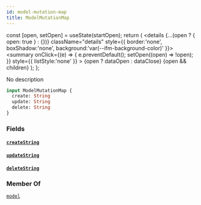 ```yaml
---
id: model-mutation-map
title: ModelMutationMap
---
```









  const [open, setOpen] = useState(startOpen);
  return (
    <details {...(open ? { open: true } : {})} className="details" style={{ border:'none', boxShadow:'none', background:'var(--ifm-background-color)' }}>
      <summary
        onClick={(e) => {
          e.preventDefault();
          setOpen((open) => !open);
        }}
        style={{ listStyle:'none' }}
      >
      {open ? dataOpen : dataClose}
      </summary>
      {open && children}
    </details>
  );
};








No description


```graphql
input ModelMutationMap {
  create: String
  update: String
  delete: String
}
```




### Fields

#### [`create`](#)<Bullet />[`String`](/docs/api/types/scalars/string)  
> 
> 
> 
> 

#### [`update`](#)<Bullet />[`String`](/docs/api/types/scalars/string)  
> 
> 
> 
> 

#### [`delete`](#)<Bullet />[`String`](/docs/api/types/scalars/string)  
> 
> 
> 
> 



### Member Of

[`model`](/docs/api/types/directives/model)  <Badge class="badge badge--secondary" text="directive"/>

